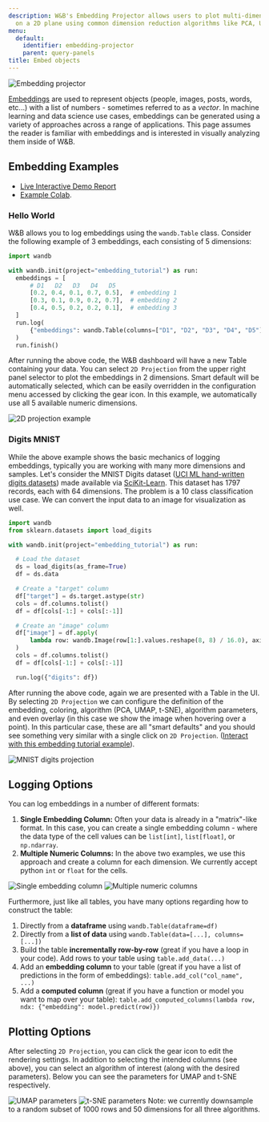```yaml
---
description: W&B's Embedding Projector allows users to plot multi-dimensional embeddings
  on a 2D plane using common dimension reduction algorithms like PCA, UMAP, and t-SNE.
menu:
  default:
    identifier: embedding-projector
    parent: query-panels
title: Embed objects
---
```


<Frame>
    <img src="/images/weave/embedding_projector.png" alt="Embedding projector"  />
</Frame>

[Embeddings](https://developers.google.com/machine-learning/crash-course/embeddings/video-lecture) are used to represent objects (people, images, posts, words, etc...) with a list of numbers - sometimes referred to as a _vector_. In machine learning and data science use cases, embeddings can be generated using a variety of approaches across a range of applications. This page assumes the reader is familiar with embeddings and is interested in visually analyzing them inside of W&B.

## Embedding Examples

- [Live Interactive Demo Report](https://wandb.ai/timssweeney/toy_datasets/reports/Feature-Report-W-B-Embeddings-Projector--VmlldzoxMjg2MjY4?accessToken=bo36zrgl0gref1th5nj59nrft9rc4r71s53zr2qvqlz68jwn8d8yyjdz73cqfyhq) 
- [Example Colab](https://colab.research.google.com/drive/1DaKL4lZVh3ETyYEM1oJ46ffjpGs8glXA#scrollTo=D--9i6-gXBm_).

### Hello World

W&B allows you to log embeddings using the `wandb.Table` class. Consider the following example of 3 embeddings, each consisting of 5 dimensions:

```python
import wandb

with wandb.init(project="embedding_tutorial") as run:
  embeddings = [
      # D1   D2   D3   D4   D5
      [0.2, 0.4, 0.1, 0.7, 0.5],  # embedding 1
      [0.3, 0.1, 0.9, 0.2, 0.7],  # embedding 2
      [0.4, 0.5, 0.2, 0.2, 0.1],  # embedding 3
  ]
  run.log(
      {"embeddings": wandb.Table(columns=["D1", "D2", "D3", "D4", "D5"], data=embeddings)}
  )
  run.finish()
```

After running the above code, the W&B dashboard will have a new Table containing your data. You can select `2D Projection` from the upper right panel selector to plot the embeddings in 2 dimensions. Smart default will be automatically selected, which can be easily overridden in the configuration menu accessed by clicking the gear icon. In this example, we automatically use all 5 available numeric dimensions.

<Frame>
    <img src="/images/app_ui/weave_hello_world.png" alt="2D projection example"  />
</Frame>

### Digits MNIST

While the above example shows the basic mechanics of logging embeddings, typically you are working with many more dimensions and samples. Let's consider the MNIST Digits dataset ([UCI ML hand-written digits dataset](https://archive.ics.uci.edu/ml/datasets/Optical+Recognition+of+Handwritten+Digits)[s](https://archive.ics.uci.edu/ml/datasets/Optical+Recognition+of+Handwritten+Digits)) made available via [SciKit-Learn](https://scikit-learn.org/stable/modules/generated/sklearn.datasets.load_digits.html). This dataset has 1797 records, each with 64 dimensions. The problem is a 10 class classification use case. We can convert the input data to an image for visualization as well.

```python
import wandb
from sklearn.datasets import load_digits

with wandb.init(project="embedding_tutorial") as run:

  # Load the dataset
  ds = load_digits(as_frame=True)
  df = ds.data

  # Create a "target" column
  df["target"] = ds.target.astype(str)
  cols = df.columns.tolist()
  df = df[cols[-1:] + cols[:-1]]

  # Create an "image" column
  df["image"] = df.apply(
      lambda row: wandb.Image(row[1:].values.reshape(8, 8) / 16.0), axis=1
  )
  cols = df.columns.tolist()
  df = df[cols[-1:] + cols[:-1]]

  run.log({"digits": df})
```

After running the above code, again we are presented with a Table in the UI. By selecting `2D Projection` we can configure the definition of the embedding, coloring, algorithm (PCA, UMAP, t-SNE), algorithm parameters, and even overlay (in this case we show the image when hovering over a point). In this particular case, these are all "smart defaults" and you should see something very similar with a single click on `2D Projection`. ([Interact with this embedding tutorial example](https://wandb.ai/timssweeney/embedding_tutorial/runs/k6guxhum?workspace=user-timssweeney)).

<Frame>
    <img src="/images/weave/embedding_projector.png" alt="MNIST digits projection"  />
</Frame>

## Logging Options

You can log embeddings in a number of different formats:

1. **Single Embedding Column:** Often your data is already in a "matrix"-like format. In this case, you can create a single embedding column - where the data type of the cell values can be `list[int]`, `list[float]`, or `np.ndarray`.
2. **Multiple Numeric Columns:** In the above two examples, we use this approach and create a column for each dimension. We currently accept python `int` or `float` for the cells.

<Frame>
    <img src="/images/weave/logging_options.png" alt="Single embedding column"  />
</Frame>
<Frame>
    <img src="/images/weave/logging_option_image_right.png" alt="Multiple numeric columns"  />
</Frame>

Furthermore, just like all tables, you have many options regarding how to construct the table:

1. Directly from a **dataframe** using `wandb.Table(dataframe=df)`
2. Directly from a **list of data** using `wandb.Table(data=[...], columns=[...])`
3. Build the table **incrementally row-by-row** (great if you have a loop in your code). Add rows to your table using `table.add_data(...)`
4. Add an **embedding column** to your table (great if you have a list of predictions in the form of embeddings): `table.add_col("col_name", ...)`
5. Add a **computed column** (great if you have a function or model you want to map over your table): `table.add_computed_columns(lambda row, ndx: {"embedding": model.predict(row)})`

## Plotting Options

After selecting `2D Projection`, you can click the gear icon to edit the rendering settings. In addition to selecting the intended columns (see above), you can select an algorithm of interest (along with the desired parameters). Below you can see the parameters for UMAP and t-SNE respectively.

<Frame>
    <img src="/images/weave/plotting_options_left.png" alt="UMAP parameters"  />
</Frame> 
<Frame>
    <img src="/images/weave/plotting_options_right.png" alt="t-SNE parameters"  />
</Frame>

<Note>
Note: we currently downsample to a random subset of 1000 rows and 50 dimensions for all three algorithms.
</Note>